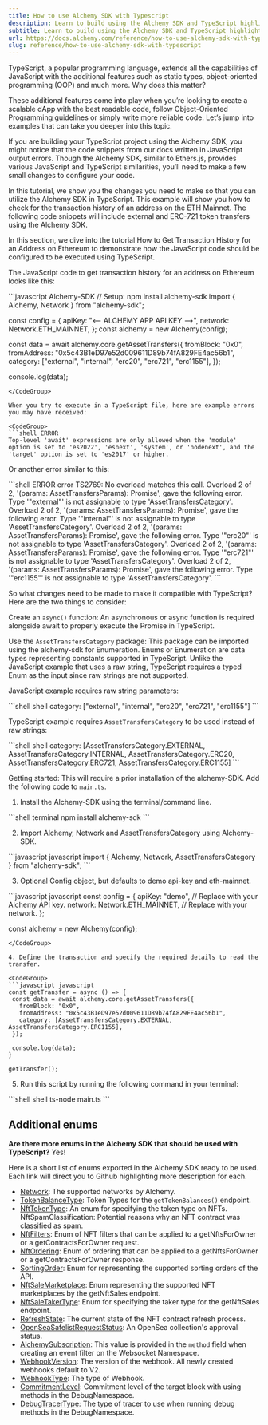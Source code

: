 ```yaml
---
title: How to use Alchemy SDK with Typescript
description: Learn to build using the Alchemy SDK and TypeScript highlighting common errors.
subtitle: Learn to build using the Alchemy SDK and TypeScript highlighting common errors.
url: https://docs.alchemy.com/reference/how-to-use-alchemy-sdk-with-typescript
slug: reference/how-to-use-alchemy-sdk-with-typescript
---
```


TypeScript, a popular programming language, extends all the capabilities of JavaScript with the additional features such as static types, object-oriented programming (OOP) and much more. Why does this matter?

These additional features come into play when you’re looking to create a scalable dApp with the best readable code, follow Object-Oriented Programming guidelines or simply write more reliable code. Let’s jump into examples that can take you deeper into this topic.

If you are building your TypeScript project using the Alchemy SDK, you might notice that the code snippets from our docs written in JavaScript output errors. Though the Alchemy SDK, similar to Ethers.js, provides various JavaScript and TypeScript similarities, you’ll need to make a few small changes to configure your code.

In this tutorial, we show you the changes you need to make so that you can utilize the Alchemy SDK in TypeScript. This example will show you how to check for the transaction history of an address on the ETH Mainnet. The following code snippets will include external and ERC-721 token transfers using the Alchemy SDK.

In this section, we dive into the tutorial How to Get Transaction History for an Address on Ethereum to demonstrate how the JavaScript code should be configured to be executed using TypeScript.

The JavaScript code to get transaction history for an address on Ethereum looks like this:

<CodeGroup>
  ```javascript Alchemy-SDK
  // Setup: npm install alchemy-sdk
  import { Alchemy, Network } from "alchemy-sdk";

  const config = {
    apiKey: "<-- ALCHEMY APP API KEY -->",
    network: Network.ETH_MAINNET,
  };
  const alchemy = new Alchemy(config);

  const data = await alchemy.core.getAssetTransfers({
    fromBlock: "0x0",
    fromAddress: "0x5c43B1eD97e52d009611D89b74fA829FE4ac56b1",
    category: ["external", "internal", "erc20", "erc721", "erc1155"],
  });

  console.log(data);
  ```
</CodeGroup>

When you try to execute in a TypeScript file, here are example errors you may have received:

<CodeGroup>
  ```shell ERROR
  Top-level 'await' expressions are only allowed when the 'module' option is set to 'es2022', 'esnext', 'system', or 'nodenext', and the 'target' option is set to 'es2017' or higher.
  ```
</CodeGroup>

Or another error similar to this:

<CodeGroup>
  ```shell ERROR
  error TS2769: No overload matches this call.
    Overload 2 of 2, '(params: AssetTransfersParams): Promise<AssetTransfersResponse>', gave the following error.
      Type '"external"' is not assignable to type 'AssetTransfersCategory'.
    Overload 2 of 2, '(params: AssetTransfersParams): Promise<AssetTransfersResponse>', gave the following error.
      Type '"internal"' is not assignable to type 'AssetTransfersCategory'.
    Overload 2 of 2, '(params: AssetTransfersParams): Promise<AssetTransfersResponse>', gave the following error.
      Type '"erc20"' is not assignable to type 'AssetTransfersCategory'.
    Overload 2 of 2, '(params: AssetTransfersParams): Promise<AssetTransfersResponse>', gave the following error.
      Type '"erc721"' is not assignable to type 'AssetTransfersCategory'.
    Overload 2 of 2, '(params: AssetTransfersParams): Promise<AssetTransfersResponse>', gave the following error.
      Type '"erc1155"' is not assignable to type 'AssetTransfersCategory'.
  ```
</CodeGroup>

So what changes need to be made to make it compatible with TypeScript? Here are the two things to consider:

Create an `async()` function: An asynchronous or async function is required alongside await to properly execute the Promise in TypeScript.

Use the `AssetTransfersCategory` package: This package can be imported using the alchemy-sdk for Enumeration. Enums or Enumeration are data types representing constants supported in TypeScript. Unlike the JavaScript example that uses a raw string, TypeScript requires a typed Enum as the input since raw strings are not supported.

JavaScript example requires raw string parameters:

<CodeGroup>
  ```shell shell
  category: ["external", "internal", "erc20", "erc721", "erc1155"]
  ```
</CodeGroup>

TypeScript example requires `AssetTransfersCategory` to be used instead of raw strings:

<CodeGroup>
  ```shell shell
  category: [AssetTransfersCategory.EXTERNAL, AssetTransfersCategory.INTERNAL, AssetTransfersCategory.ERC20, AssetTransfersCategory.ERC721, AssetTransfersCategory.ERC1155]
  ```
</CodeGroup>

Getting started: This will require a prior installation of the alchemy-SDK. Add the following code to `main.ts`.

1. Install the Alchemy-SDK using the terminal/command line.

<CodeGroup>
  ```shell terminal
  npm install alchemy-sdk
  ```
</CodeGroup>

2. Import Alchemy, Network and AssetTransfersCategory using Alchemy-SDK.

<CodeGroup>
  ```javascript javascript
  import { Alchemy, Network, AssetTransfersCategory } from "alchemy-sdk";
  ```
</CodeGroup>

3. Optional Config object, but defaults to demo api-key and eth-mainnet.

<CodeGroup>
  ```javascript javascript
  const config = {
    apiKey: "demo", // Replace with your Alchemy API key.
    network: Network.ETH_MAINNET, // Replace with your network.
  };

  const alchemy = new Alchemy(config);
  ```
</CodeGroup>

4. Define the transaction and specify the required details to read the transfer.

<CodeGroup>
  ```javascript javascript
  const getTransfer = async () => {
   const data = await alchemy.core.getAssetTransfers({
     fromBlock: "0x0",
     fromAddress: "0x5c43B1eD97e52d009611D89b74fA829FE4ac56b1",
     category: [AssetTransfersCategory.EXTERNAL, AssetTransfersCategory.ERC1155],
   });

   console.log(data);
  }

  getTransfer();
  ```
</CodeGroup>

5. Run this script by running the following command in your terminal:

<CodeGroup>
  ```shell shell
  ts-node main.ts
  ```
</CodeGroup>

## Additional enums

**Are there more enums in the Alchemy SDK that should be used with TypeScript?** Yes!

Here is a short list of enums exported in the Alchemy SDK ready to be used. Each link will direct you to Github highlighting more description for each.

* [Network](https://github.com/alchemyplatform/alchemy-sdk-js/blob/main/docs-md/enums/Network.md): The supported networks by Alchemy.
* [TokenBalanceType](https://github.com/alchemyplatform/alchemy-sdk-js/blob/main/docs-md/enums/TokenBalanceType.md): Token Types for the `getTokenBalances()` endpoint.
* [NftTokenType](https://github.com/alchemyplatform/alchemy-sdk-js/blob/main/docs-md/enums/NftTokenType.md): An enum for specifying the token type on NFTs. NftSpamClassification: Potential reasons why an NFT contract was classified as spam.
* [NftFilters](https://github.com/alchemyplatform/alchemy-sdk-js/blob/main/docs-md/enums/NftFilters.md): Enum of NFT filters that can be applied to a getNftsForOwner or a getContractsForOwner request.
* [NftOrdering](https://github.com/alchemyplatform/alchemy-sdk-js/blob/main/docs-md/enums/NftOrdering.md): Enum of ordering that can be applied to a getNftsForOwner or a getContractsForOwner response.
* [SortingOrder](https://github.com/alchemyplatform/alchemy-sdk-js/blob/main/docs-md/enums/SortingOrder.md): Enum for representing the supported sorting orders of the API.
* [NftSaleMarketplace](https://github.com/alchemyplatform/alchemy-sdk-js/blob/main/docs-md/enums/NftSaleMarketplace.md): Enum representing the supported NFT marketplaces by the getNftSales endpoint.
* [NftSaleTakerType](https://github.com/alchemyplatform/alchemy-sdk-js/blob/main/docs-md/enums/NftSaleTakerType.md): Enum for specifying the taker type for the getNftSales endpoint.
* [RefreshState](https://github.com/alchemyplatform/alchemy-sdk-js/blob/main/docs-md/enums/RefreshState.md): The current state of the NFT contract refresh process.
* [OpenSeaSafelistRequestStatus](https://github.com/alchemyplatform/alchemy-sdk-js/blob/main/docs-md/enums/OpenSeaSafelistRequestStatus.md): An OpenSea collection's approval status.
* [AlchemySubscription](https://github.com/alchemyplatform/alchemy-sdk-js/blob/main/docs-md/enums/AlchemySubscription.md): This value is provided in the `method` field when creating an event filter on the Websocket Namespace.
* [WebhookVersion](https://github.com/alchemyplatform/alchemy-sdk-js/blob/main/docs-md/enums/WebhookVersion.md): The version of the webhook. All newly created webhooks default to V2.
* [WebhookType](https://github.com/alchemyplatform/alchemy-sdk-js/blob/main/docs-md/enums/WebhookType.md): The type of Webhook.
* [CommitmentLevel](https://github.com/alchemyplatform/alchemy-sdk-js/blob/main/docs-md/enums/CommitmentLevel.md): Commitment level of the target block with using methods in the DebugNamespace.
* [DebugTracerType](https://github.com/alchemyplatform/alchemy-sdk-js/blob/main/docs-md/enums/DebugTracerType.md): The type of tracer to use when running debug methods in the DebugNamespace.
